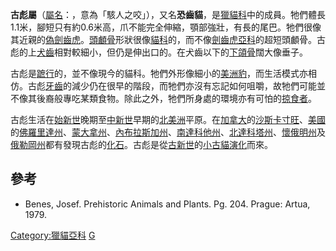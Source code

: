 {{Automatic taxobox
| taxon = Dinictis
| authority = ([[約瑟夫·萊迪|Leidy]], 1854)
| name = 古彪屬
| fossil_range= [[始新世|始新世]]晚期至[[中新世|中新世]]早期，{{Fossil range|37.2|20.41}}
| image = ExtmDinictis1921-029-11.jpg
| image_caption =
| type_species = '''擬貓古彪<br>''Dinictis felina'''''
| type_species_authority = (Leidy, 1854)
| synonyms = 
* '''嚙貓屬 ''Daptophilus'''''<br>{{small|Cope, 1873}}
}}

'''古彪屬'''（[[學名|屬名]]：{{lang|la|''Dinictis''}}，意為「駭人之咬」），又名'''恐齒貓'''，是[[獵貓科|獵貓科]]中的成員。牠們體長1.1米，腳短只有約0.6米高，爪不能完全伸縮，顎部強壯，有長的尾巴。牠們很像其近親的[[偽劍齒虎|偽劍齒虎]]。[[頭顱骨|頭顱骨]]形狀很像[[貓科|貓科]]的，而不像[[劍齒虎亞科|劍齒虎亞科]]的超短頭顱骨。古彪的上[[犬齒|犬齒]]相對較細小，但仍是伸出口的。在犬齒以下的[[下頜骨|下頜骨]]闊大像垂子。

古彪是[[蹠行|蹠行]]的，並不像現今的貓科。牠們外形像細小的[[美洲豹|美洲豹]]，而生活模式亦相仿。古彪[[牙齒|牙齒]]的減少仍在很早的階段，而牠們亦沒有忘記如何咀嚼，故牠們可能並不像其後裔般專吃某類食物。除此之外，牠們所身處的環境亦有可怕的[[掠食者|掠食者]]。

古彪生活在[[始新世|始新世]]晚期至[[中新世|中新世]]早期的[[北美洲|北美洲]]平原。在[[加拿大|加拿大]]的[[沙斯卡寸旺|沙斯卡寸旺]]、[[美國|美國]]的[[佛羅里達州|佛羅里達州]]、[[蒙大拿州|蒙大拿州]]、[[內布拉斯加州|內布拉斯加州]]、[[南達科他州|南達科他州]]、[[北達科塔州|北達科塔州]]、[[懷俄明州|懷俄明州]]及[[俄勒岡州|俄勒岡州]]都有發現古彪的[[化石|化石]]。古彪是從[[古新世|古新世]]的[[小古貓|小古貓]][[演化|演化]]而來。

== 參考 ==
* Benes, Josef. Prehistoric Animals and Plants. Pg. 204. Prague: Artua, 1979.
{{Commons category}}
{{獵貓科}}
{{Taxonbar|from=Q524436}}

[[Category:獵貓亞科|Category:獵貓亞科]]
[[Category:始新世哺乳類|G]]